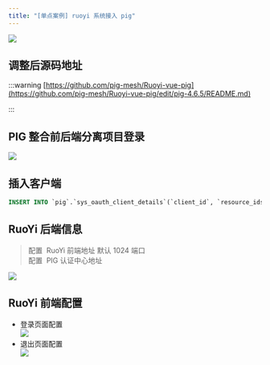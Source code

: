 ```yaml
---
title: "[单点案例] ruoyi 系统接入 pig"
---
```


![](/images/1689225998534-54174374-b99e-4b7c-9f1a-457e2dc3c167.png)

## 调整后源码地址
:::warning
[https://github.com/pig-mesh/Ruoyi-vue-pig](https://github.com/pig-mesh/Ruoyi-vue-pig/edit/pig-4.6.5/README.md)

:::

## PIG 整合前后端分离项目登录


![](https://minio.pigx.vip/alei/2023/01/66d6c4525e9b90a2afbd0e4b8cd41ece.png)



## 插入客户端


```sql
INSERT INTO `pig`.`sys_oauth_client_details`(`client_id`, `resource_ids`, `client_secret`, `scope`, `authorized_grant_types`, `web_server_redirect_uri`, `authorities`, `access_token_validity`, `refresh_token_validity`, `additional_information`, `autoapprove`, `create_time`, `update_time`, `create_by`, `update_by`) VALUES ('ruoyi', '', 'ruoyi', 'server', 'authorization_code', '', '', 17800000, 17800000, '', 'false', '2023-01-17 10:37:32', '2023-01-17 10:37:32', 'admin', 'admin');
```



## RuoYi 后端信息


> 配置  RuoYi 前端地址 默认 1024 端口  
配置  PIG 认证中心地址
>



![](https://minio.pigx.vip/alei/2023/01/222f680ce489d1d3545df1f191b69135.png)



## RuoYi 前端配置


+  登录页面配置  
![](https://minio.pigx.vip/alei/2023/01/1368a6395176e47a3b9b4548da6bdd5e.png) 
+  退出页面配置  
![](https://minio.pigx.vip/alei/2023/01/54344adec7f766fa419e360da682526a.png)
